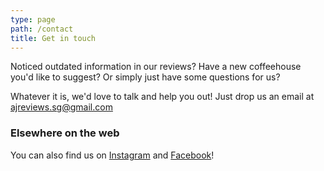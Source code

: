 ```yaml
---
type: page
path: /contact
title: Get in touch
---
```


Noticed outdated information in our reviews? Have a new coffeehouse you'd like to suggest? Or simply just have some questions for us?

Whatever it is, we'd love to talk and help you out! Just drop us an email at <a href="mailto:ajreviews.sg@gmail.com">ajreviews.sg@gmail.com</a>

### Elsewhere on the web
You can also find us on [Instagram](https://www.instagram.com/averagejoe.reviews/) and [Facebook](https://www.facebook.com/averagejoe.sg/)!
